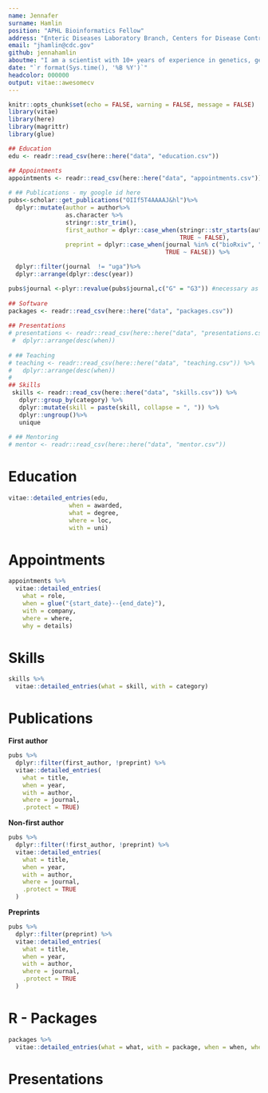 ```yaml
---
name: Jennafer
surname: Hamlin
position: "APHL Bioinformatics Fellow"
address: "Enteric Diseases Laboratory Branch, Centers for Disease Control and Prevention, Atlanta, GA, USA"
email: "jhamlin@cdc.gov"
github: jennahamlin
aboutme: "I am a scientist with 10+ years of experience in genetics, genomics, and evolutionary biology. My training includes using a range of tools - bioinformatics, genomics, population genetics, molecular biology – to answer interesting questions in regarding orgnamisms which can cause to human health."
date: "`r format(Sys.time(), '%B %Y')`"
headcolor: 000000
output: vitae::awesomecv
--- 
```



```r
knitr::opts_chunk$set(echo = FALSE, warning = FALSE, message = FALSE)
library(vitae)
library(here)
library(magrittr)
library(glue)
```

```r

## Education
edu <- readr::read_csv(here::here("data", "education.csv"))

## Appointments
appointments <- readr::read_csv(here::here("data", "appointments.csv"))
 
# ## Publications - my google id here
pubs<-scholar::get_publications("OIIf5T4AAAAJ&hl")%>%
  dplyr::mutate(author = author%>%
                as.character %>%
                stringr::str_trim(),
                first_author = dplyr::case_when(stringr::str_starts(author, "JAP Hamlin") ~ TRUE,
                                                TRUE ~ FALSE),
                preprint = dplyr::case_when(journal %in% c("bioRxiv", "BioRxiv") ~ TRUE,
                                            TRUE ~ FALSE)) %>%

  dplyr::filter(journal  != "uga")%>%
  dplyr::arrange(dplyr::desc(year))

pubs$journal <-plyr::revalue(pubs$journal,c("G" = "G3")) #necessary as when pubs imported from scholar G3 becomes G, this corrects that
 
## Software
packages <- readr::read_csv(here::here("data", "packages.csv"))
 
## Presentations
# presentations <- readr::read_csv(here::here("data", "presentations.csv")) %>% 
 #  dplyr::arrange(desc(when))
 
# ## Teaching
# teaching <- readr::read_csv(here::here("data", "teaching.csv")) %>% 
#   dplyr::arrange(desc(when))
# 
## Skills
 skills <- readr::read_csv(here::here("data", "skills.csv")) %>% 
   dplyr::group_by(category) %>% 
   dplyr::mutate(skill = paste(skill, collapse = ", ")) %>% 
   dplyr::ungroup()%>% 
   unique
 
# ## Mentoring
# mentor <- readr::read_csv(here::here("data", "mentor.csv"))

```

# Education

```r
vitae::detailed_entries(edu, 
                 when = awarded,
                 what = degree,
                 where = loc,
                 with = uni)

```

# Appointments

```r
appointments %>% 
  vitae::detailed_entries(
    what = role,
    when = glue("{start_date}--{end_date}"),
    with = company,
    where = where,
    why = details)
```

# Skills

```r
skills %>% 
  vitae::detailed_entries(what = skill, with = category)
```

# Publications

**First author**

```r
pubs %>% 
  dplyr::filter(first_author, !preprint) %>% 
  vitae::detailed_entries(
    what = title,
    when = year,
    with = author,
    where = journal, 
    .protect = TRUE)
```

**Non-first author**

```r
pubs %>%
  dplyr::filter(!first_author, !preprint) %>%
  vitae::detailed_entries(
    what = title,
    when = year,
    with = author,
    where = journal,
    .protect = TRUE
  )
```

**Preprints**

```r
pubs %>%
  dplyr::filter(preprint) %>%
  vitae::detailed_entries(
    what = title,
    when = year,
    with = author,
    where = journal,
    .protect = TRUE
  )
```

# R - Packages

```r
packages %>% 
  vitae::detailed_entries(what = what, with = package, when = when, where = where, why = why)
```

# Presentations

